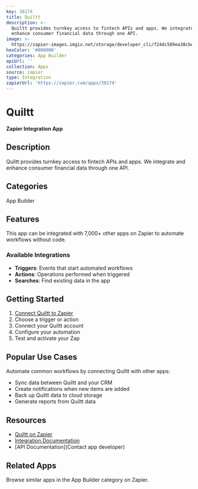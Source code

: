 ```yaml
---
key: 38174
title: Quiltt
description: >-
  Quiltt provides turnkey access to fintech APIs and apps. We integrate and
  enhance consumer financial data through one API.
image: >-
  https://zapier-images.imgix.net/storage/developer_cli/f24dc589ea38cbeac7e9251c46b75c8a_2.png?auto=format%2Ccompress&ixlib=python-3.0.0&q=50
hexColor: '#000000'
categories: App Builder
apiUrl: ''
collection: Apps
source: zapier
type: Integration
zapierUrl: 'https://zapier.com/apps/38174'
---
```

# Quiltt

**Zapier Integration App**

## Description

Quiltt provides turnkey access to fintech APIs and apps. We integrate and enhance consumer financial data through one API.

## Categories

App Builder

## Features

This app can be integrated with 7,000+ other apps on Zapier to automate workflows without code.

### Available Integrations

- **Triggers**: Events that start automated workflows
- **Actions**: Operations performed when triggered
- **Searches**: Find existing data in the app

## Getting Started

1. [Connect Quiltt to Zapier](https://zapier.com/apps/38174)
2. Choose a trigger or action
3. Connect your Quiltt account
4. Configure your automation
5. Test and activate your Zap

## Popular Use Cases

Automate common workflows by connecting Quiltt with other apps:

- Sync data between Quiltt and your CRM
- Create notifications when new items are added
- Back up Quiltt data to cloud storage
- Generate reports from Quiltt data

## Resources

- [Quiltt on Zapier](https://zapier.com/apps/38174)
- [Integration Documentation](https://zapier.com/apps/38174/integrations)
- [API Documentation](Contact app developer)

## Related Apps

Browse similar apps in the App Builder category on Zapier.
